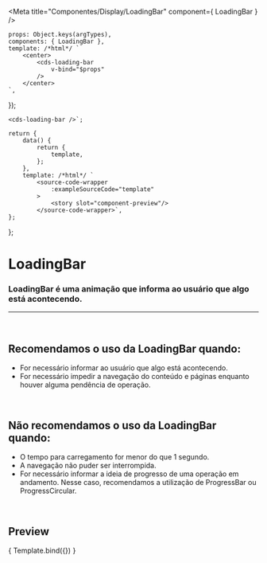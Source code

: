 
<Meta
	title="Componentes/Display/LoadingBar"
	component={ LoadingBar }
/>

	props: Object.keys(argTypes),
	components: { LoadingBar },
	template: /*html*/ `
		<center>
			<cds-loading-bar
				v-bind="$props"
			/>
		</center>
	`,
});

	<cds-loading-bar />`;

	return {
		data() {
			return {
				template,
			};
		},
		template: /*html*/ `
			<source-code-wrapper
				:exampleSourceCode="template"
			>
				<story slot="component-preview"/>
			</source-code-wrapper>`,
	};
};

# LoadingBar

### LoadingBar é uma animação que informa ao usuário que algo está acontecendo.
---
<br />

## Recomendamos o uso da LoadingBar quando:
- For necessário informar ao usuário que algo está acontecendo.
- For necessário impedir a navegação do conteúdo e páginas enquanto houver alguma pendência de operação.

<br />

## Não recomendamos o uso da LoadingBar quando:
- O tempo para carregamento for menor do que 1 segundo.
- A navegação não puder ser interrompida.
- For necessário informar a ideia de progresso de uma operação em andamento. Nesse caso, recomendamos a utilização de ProgressBar ou ProgressCircular.

<br />

## Preview

<Canvas>
	<Story
		name="LoadingBar"
		decorators={[docsDecorator]}
	>
		{ Template.bind({}) }
	</Story>
</Canvas>

<ArgsTable story="LoadingBar" />